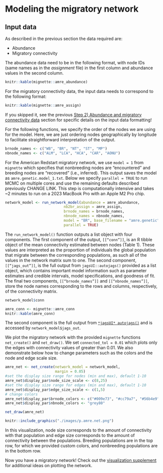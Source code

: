 # Modeling the migratory network {#model}

## Input data

As described in the previous section the data required are:

* Abundance
* Migratory connectivity

The abundance data need to be in the following format, with node IDs (same names as in the *assignment* file) in the first column and abundance values in the second column.

```r
knitr::kable(mignette::amre_abundance)
```

For the migratory connectivity data, the input data needs to correspond to the following format:

```r
knitr::kable(mignette::amre_assign)
```

If you skipped it, see the previous [Step 2) Abundance and migratory connectivity data](#data) section for specific details on the input data formatting!

For the following functions, we specify the order of the nodes we are using for the model. Here, we are just ordering nodes geographically by longitude to facilitate straightforward interpretation of the output.

```r
brnode_names <- c("WB", "BR", "NT", "ST", "MP")
nbnode_names <- c("ALM", "LCA", "HCA", "CAR", "AONU")
```


For the American Redstart migratory network, we use `model = 1` from `mignette` which specifies that nonbreeding nodes are “encountered” and breeding nodes are “recovered” (i.e., inferred). This output saves the model as `amre.genetic.model_1.txt`. Below we specify `parallel = TRUE` to run MCMC on multiple cores and use the remaining defaults described previously CHANGE LINK. This step is computationally intensive and takes ~2 minutes to run on a 2023 MacBook Pro with an Apple M2 Pro chip.


```r
network_model <- run_network_model(abundance = amre_abundance, 
                           nb2br_assign = amre_assign,
                           brnode_names = brnode_names, 
                           nbnode_names = nbnode_names,
                           model = "BR", base_filename = "amre.genetic",
                           parallel = TRUE)
```

The `run_network_model()` function outputs a list object with four components. The first component of the output, `[[“conn”]]`, is an R tibble object of the mean connectivity estimated between nodes (Table 1). These values are interpreted as the proportion of individuals the global population that migrate between the corresponding populations, as such all of the values in the network matrix sum to one. The second component, `[[“jags_out”]]`, is the full output from `jagsUI::autojags()` provided as a list object, which contains important model information such as parameter estimates and credible intervals, model specifications, and goodness of fit. The final two components, `[[“brnode_names”]]` and `[[“nbnode_names”]]`, store the node names corresponding to the rows and columns, respectively, of the connectivity matrix.

```r
network_model$conn
```

```r
amre_conn <- mignette::amre_conn
knitr::kable(amre_conn)
```


The second component is the full output from [`*jagsUI* autojags()`](https://rdrr.io/cran/jagsUI/man/autojags.html) and is accessed by `network_model$jags_out`. 


We plot the migratory network  with the provided `mignette` functions `net_create()` and `net_draw()`. We set `connected_tol = 0.01` which plots only the edges with connectivity values of greater than 0.01. We also demonstrate below how to change parameters such as the colors and the node and edge scale size.

```r
amre_net <- net_create(network_model = network_model,
                       margin = 0.05)
#set the display size range for nodes (min and max), default 1-10
amre_net$display_par$node_size_scale <- c(8,25)
#set the display size range for edges (min and max), default 1-10
amre_net$display_par$edge_size_scale <- c(1,5)
# change colors
amre_net$display_par$brnode_colors <- c("#009e73", "#cc79a7", "#56b4e9", "#e69f00", "#7979ff")
amre_net$display_par$nbnode_colors <- "grey80"

net_draw(amre_net)
```

```r
knitr::include_graphics("./images/p.amre.net.png")
```

In this visualization, node size corresponds to the amount of connectivity with that population and edge size corresponds to the amount of connectivity between the populations. Breeding populations are in the top row, for which we provided custom colors, and nonbreeding populations are in the bottom row.

Now you have a migratory network! Check out the [visualization supplement](#visualization) for additional ideas on plotting the network.
